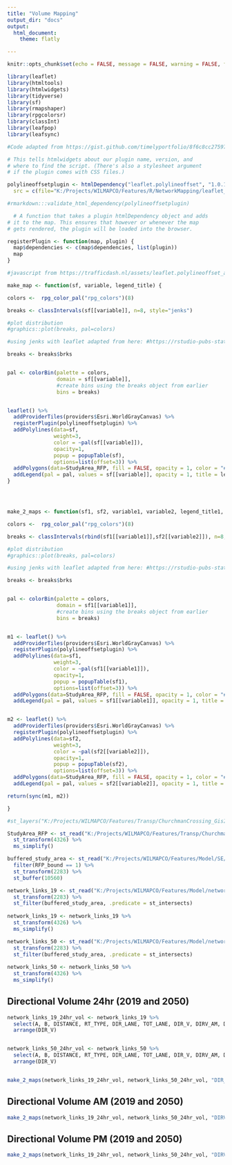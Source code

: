```yaml
---
title: "Volume Mapping"
output_dir: "docs" 
output:
  html_document:
    theme: flatly

---
```


```r
knitr::opts_chunk$set(echo = FALSE, message = FALSE, warning = FALSE, fig.width=8, fig.height = 9, cache = TRUE)

library(leaflet)
library(htmltools)
library(htmlwidgets)
library(tidyverse)
library(sf)
library(rmapshaper)
library(rpgcolorsr)
library(classInt)
library(leafpop)
library(leafsync)
```


```r

#Code adapted from https://gist.github.com/timelyportfolio/8f6c8cc27597466351ad377e6774c30f AND https://gist.github.com/jcheng5/c084a59717f18e947a17955007dc5f92

# This tells htmlwidgets about our plugin name, version, and
# where to find the script. (There's also a stylesheet argument
# if the plugin comes with CSS files.)

polylineoffsetplugin <- htmlDependency("leaflet.polylineoffset", "1.0.1",
  src = c(file="K:/Projects/WILMAPCO/Features/R/NetworkMapping/leaflet_polylineoffset_js"),  script = "leaflet.polylineoffset_arw.js")

#rmarkdown:::validate_html_dependency(polylineoffsetplugin)

  # A function that takes a plugin htmlDependency object and adds
# it to the map. This ensures that however or whenever the map
# gets rendered, the plugin will be loaded into the browser.

registerPlugin <- function(map, plugin) {
  map$dependencies <- c(map$dependencies, list(plugin))
  map
}

#javascript from https://trafficdash.nl/assets/leaflet.polylineoffset_arw.js

```


```r

make_map <- function(sf, variable, legend_title) {

colors <-  rpg_color_pal("rpg_colors")(8)

breaks <- classIntervals(sf[[variable]], n=8, style="jenks")

#plot distribution
#graphics::plot(breaks, pal=colors)

#using jenks with leaflet adapted from here: #https://rstudio-pubs-static.s3.amazonaws.com/427207_c0a245962f244370bda11f05496e821f.html

breaks <- breaks$brks


pal <- colorBin(palette = colors, 
                domain = sf[[variable]],
                #create bins using the breaks object from earlier
                bins = breaks)


leaflet() %>% 
  addProviderTiles(providers$Esri.WorldGrayCanvas) %>% 
  registerPlugin(polylineoffsetplugin) %>% 
  addPolylines(data=sf, 
               weight=3, 
               color = ~pal(sf[[variable]]), 
               opacity=1, 
               popup = popupTable(sf),
               options=list(offset=3)) %>% 
  addPolygons(data=StudyArea_RFP, fill = FALSE, opacity = 1, color = "#8400a8", weight = 2) %>% 
  addLegend(pal = pal, values = sf[[variable]], opacity = 1, title = legend_title, position = "bottomright")
}




make_2_maps <- function(sf1, sf2, variable1, variable2, legend_title1, legend_title2) {

colors <-  rpg_color_pal("rpg_colors")(8)

breaks <- classIntervals(rbind(sf1[[variable1]],sf2[[variable2]]), n=8, style="fisher")

#plot distribution
#graphics::plot(breaks, pal=colors)

#using jenks with leaflet adapted from here: #https://rstudio-pubs-static.s3.amazonaws.com/427207_c0a245962f244370bda11f05496e821f.html

breaks <- breaks$brks


pal <- colorBin(palette = colors, 
                domain = sf1[[variable1]],
                #create bins using the breaks object from earlier
                bins = breaks)


m1 <- leaflet() %>% 
  addProviderTiles(providers$Esri.WorldGrayCanvas) %>% 
  registerPlugin(polylineoffsetplugin) %>% 
  addPolylines(data=sf1, 
               weight=3, 
               color = ~pal(sf1[[variable1]]), 
               opacity=1, 
               popup = popupTable(sf1),
               options=list(offset=3)) %>% 
  addPolygons(data=StudyArea_RFP, fill = FALSE, opacity = 1, color = "#8400a8", weight = 2) %>% 
  addLegend(pal = pal, values = sf1[[variable1]], opacity = 1, title = legend_title1, position = "bottomright")


m2 <- leaflet() %>% 
  addProviderTiles(providers$Esri.WorldGrayCanvas) %>% 
  registerPlugin(polylineoffsetplugin) %>% 
  addPolylines(data=sf2, 
               weight=3, 
               color = ~pal(sf2[[variable2]]), 
               opacity=1, 
               popup = popupTable(sf2),
               options=list(offset=3)) %>% 
  addPolygons(data=StudyArea_RFP, fill = FALSE, opacity = 1, color = "#8400a8", weight = 2) %>% 
  addLegend(pal = pal, values = sf2[[variable2]], opacity = 1, title = legend_title2, position = "bottomright")

return(sync(m1, m2))

}

```


```r

#st_layers("K:/Projects/WILMAPCO/Features/Transp/ChurchmanCrossing_GisInv_Delivery.gdb")

StudyArea_RFP <- st_read("K:/Projects/WILMAPCO/Features/Transp/ChurchmanCrossing_GisInv_Delivery.gdb", "StudyArea_RFP", quiet = TRUE) %>% 
  st_transform(4326) %>% 
  ms_simplify()

buffered_study_area <- st_read("K:/Projects/WILMAPCO/Features/Model/SE/Zones_2050.shp", quiet = TRUE) %>% 
  filter(RFP_bound == 1) %>%
  st_transform(2283) %>% 
  st_buffer(10560)

network_links_19 <- st_read("K:/Projects/WILMAPCO/Features/Model/networks/2019_Loaded_Link.shp", quiet = TRUE) %>% 
  st_transform(2283) %>% 
  st_filter(buffered_study_area, .predicate = st_intersects)
  
network_links_19 <- network_links_19 %>% 
  st_transform(4326) %>% 
  ms_simplify()

network_links_50 <- st_read("K:/Projects/WILMAPCO/Features/Model/networks/2050_Loaded_Link.shp", quiet = TRUE) %>% 
  st_transform(2283) %>% 
  st_filter(buffered_study_area, .predicate = st_intersects)
  
network_links_50 <- network_links_50 %>% 
  st_transform(4326) %>% 
  ms_simplify()

```

## Directional Volume 24hr (2019 and 2050)

```r

network_links_19_24hr_vol <- network_links_19 %>%  
  select(A, B, DISTANCE, RT_TYPE, DIR_LANE, TOT_LANE, DIR_V, DIRV_AM, DIRV_PM) %>% 
  arrange(DIR_V)


network_links_50_24hr_vol <- network_links_50 %>%  
  select(A, B, DISTANCE, RT_TYPE, DIR_LANE, TOT_LANE, DIR_V, DIRV_AM, DIRV_PM) %>% 
  arrange(DIR_V)


make_2_maps(network_links_19_24hr_vol, network_links_50_24hr_vol, "DIR_V", "DIR_V", "Dir. Vol. 24hr 2019", "Dir. Vol. 24hr 2050")

```

## Directional Volume AM (2019 and 2050)


```r

make_2_maps(network_links_19_24hr_vol, network_links_50_24hr_vol, "DIRV_AM", "DIRV_AM", "Dir. Vol. AM 2019", "Dir. Vol. AM 2050")

```

## Directional Volume PM (2019 and 2050)

```r
make_2_maps(network_links_19_24hr_vol, network_links_50_24hr_vol, "DIRV_PM", "DIRV_PM", "Dir. Vol. PM 2050", "Dir. Vol. PM 2050")

```

